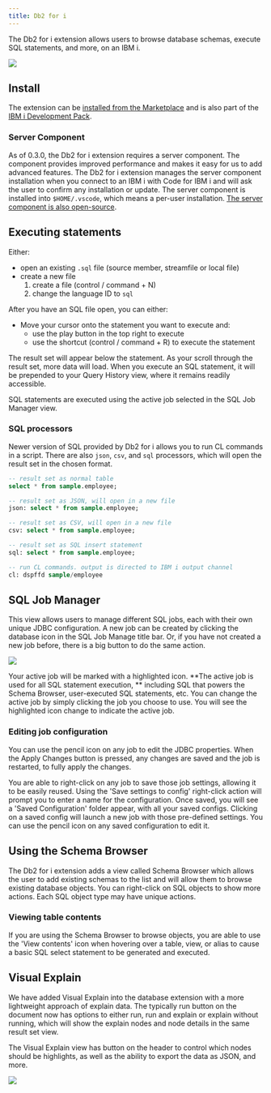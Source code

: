 ```yaml
---
title: Db2 for i 
---
```



The Db2 for i extension allows users to browse database schemas, execute SQL statements, and more, on an IBM i.

![](./main.png)

## Install

The extension can be [installed from the Marketplace](https://marketplace.visualstudio.com/items?itemName=HalcyonTechLtd.vscode-db2i)<Icon name="external" color="cyan" class="icon-inline" /> and is also part of the [IBM i Development Pack](https://marketplace.visualstudio.com/items?itemName=HalcyonTechLtd.ibm-i-development-pack)<Icon name="external" color="cyan" class="icon-inline" />.

### Server Component

As of 0.3.0, the Db2 for i extension requires a server component. The component provides improved performance and makes it easy for us to add advanced features. The Db2 for i extension manages the server component installation when you connect to an IBM i with Code for IBM i and will ask the user to confirm any installation or update. The server component is installed into `$HOME/.vscode`, which means a per-user installation. [The server component is also open-source](https://github.com/ThePrez/CodeForIBMiServer)<Icon name="github" class="icon-inline" />.

## Executing statements

Either:

* open an existing `.sql` file (source member, streamfile or local file)
* create a new file
    1. create a file (control / command + N)
    2. change the language ID to `sql`

After you have an SQL file open, you can either:

* Move your cursor onto the statement you want to execute and:
    * use the play button in the top right to execute
    * use the shortcut (control / command + R) to execute the statement

The result set will appear below the statement. As your scroll through the result set, more data will load. When you execute an SQL statement, it will be prepended to your Query History view, where it remains readily accessible.

SQL statements are executed using the active job selected in the SQL Job Manager view.

### SQL processors

Newer version of SQL provided by Db2 for i allows you to run CL commands in a script. There are also `json`, `csv`, and `sql` processors, which will open the result set in the chosen format.

```sql
-- result set as normal table
select * from sample.employee;

-- result set as JSON, will open in a new file
json: select * from sample.employee;

-- result set as CSV, will open in a new file
csv: select * from sample.employee;

-- result set as SQL insert statement
sql: select * from sample.employee;

-- run CL commands. output is directed to IBM i output channel
cl: dspffd sample/employee
```

## SQL Job Manager

This view allows users to manage different SQL jobs, each with their own unique JDBC configuration. A new job can be created by clicking the database icon in the SQL Job Manage title bar. Or, if you have not created a new job before, there is a big button to do the same action.

![](./sqlJobManager-newJob.png)

Your active job will be marked with a highlighted icon. **The active job is used for all SQL statement execution, ** including SQL that powers the Schema Browser, user-executed SQL statements, etc. You can change the active job by simply clicking the job you choose to use. You will see the highlighted icon change to indicate the active job.

### Editing job configuration

You can use the pencil icon on any job to edit the JDBC properties. When the Apply Changes button is pressed, any changes are saved and the job is restarted, to fully apply the changes.

You are able to right-click on any job to save those job settings, allowing it to be easily reused. Using the 'Save settings to config' right-click action will prompt you to enter a name for the configuration. Once saved, you will see a 'Saved Configuration' folder appear, with all your saved configs. Clicking on a saved config will launch a new job with those pre-defined settings. You can use the pencil icon on any saved configuration to edit it.

## Using the Schema Browser

The Db2 for i extension adds a view called Schema Browser which allows the user to add existing schemas to the list and will allow them to browse existing database objects. You can right-click on SQL objects to show more actions. Each SQL object type may have unique actions. 

### Viewing table contents

If you are using the Schema Browser to browse objects, you are able to use the 'View contents' icon when hovering over a table, view, or alias to cause a basic SQL select statement to be generated and executed.

## Visual Explain

We have added Visual Explain into the database extension with a more lightweight approach of explain data. The typically run button on the document now has options to either run, run and explain or explain without running, which will show the explain nodes and node details in the same result set view.

The Visual Explain view has button on the header to control which nodes should be highlights, as well as the ability to export the data as JSON, and more.

![](./dove.png)